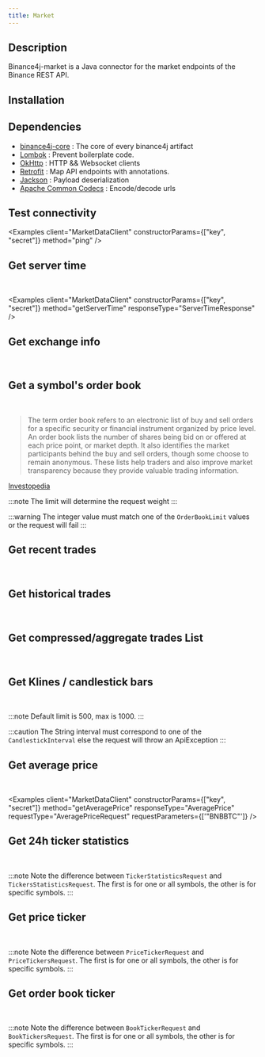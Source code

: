 ```yaml
---
title: Market
---
```



<RepoBadges artifact="market" version={data.version} />

## Description

Binance4j-market is a Java connector for the market endpoints of the Binance REST API.

## Installation

<InstallationInstructions repo="market" version={data.version} />

## Dependencies

-   [binance4j-core](Core) : The core of every binance4j artifact
-   [Lombok](https://projectlombok.org/) : Prevent boilerplate code.
-   [OkHttp](https://square.github.io/okhttp/) : HTTP && Websocket clients
-   [Retrofit](https://square.github.io/retrofit/) : Map API endpoints with annotations.
-   [Jackson](https://github.com/FasterXML/jackson) : Payload deserialization
-   [Apache Common Codecs](https://commons.apache.org/proper/commons-codec/) : Encode/decode urls

## Test connectivity

<Badges
    label="ping()"
    javadoc="client/MarketDataClient.html#ping()"
    weight="1 (IP)"
    signature="none"
    path="GET /api/v3/ping"
/>

<Examples client="MarketDataClient" constructorParams={["key", "secret"]} method="ping" />

## Get server time

<Badges
    label="getServerTime()"
    javadoc="client/MarketDataClient.html#getServerTime()"
    weight="1 (IP)"
    signature="none"
    path="GET /api/v3/time"
/>
&nbsp;
<Badge label="ServerTimeResponse" javadoc="time/ServerTimeResponse.html" />

<Examples
    client="MarketDataClient"
    constructorParams={["key", "secret"]}
    method="getServerTime"
    responseType="ServerTimeResponse"
/>

## Get exchange info

<Badges
    label="getExchangeInfo()"
    javadoc="client/MarketDataClient.html#getExchangeInfo()"
    weight="10 (IP)"
    signature="none"
    path="GET /api/v3/exchangeInfo"
/>
&nbsp;
<CoreBadge label="ExchangeInfoRequest" javadoc="exchangeinfo/ExchangeInfoRequest.html" />
&nbsp;
<CoreBadge label="ExchangeInfo" javadoc="exchangeinfo/ExchangeInfo.html" />

<Tabs>
    <TabItem value="all" label="All symbols">
        <Examples
            client="MarketDataClient"
            constructorParams={["key", "secret"]}
            method="getExchangeInfo"
            responseType="ExchangeInfo"
        />
    </TabItem>
    <TabItem value="one" label="One symbol">
        <Examples
            client="MarketDataClient"
            constructorParams={["key", "secret"]}
            method="getExchangeInfo"
            responseType="ExchangeInfo"
            requestType="ExchangeInfoRequest"
            requestParameters={['"BNBBTC"']}
        />
    </TabItem>
    <TabItem value="multiple" label="Multiple symbols">
        <Examples
            client="MarketDataClient"
            constructorParams={["key", "secret"]}
            method="getExchangeInfo"
            responseType="ExchangeInfo"
            requestType="ExchangeInfoRequest"
            requestParameters={['Arrays.asList("BNBBTC","BTCEUR","SHIBEUR")']}
        />
    </TabItem>
</Tabs>

## Get a symbol's order book

<Badges
    label="getOrderBook()"
    javadoc="client/MarketDataClient.html#getOrderBook(com.binance4j.market.depth.OrderBookRequest)"
    weight="1 to 50 (IP)"
    signature="none"
    path="GET /api/v3/depth"
/>
&nbsp;
<Badge label="OrderBookRequest" javadoc="depth/OrderBookRequest.html" />
&nbsp;
<Badge label="OrderBook" javadoc="depth/depth.html" />

> The term order book refers to an electronic list of buy and sell orders for a specific security or financial instrument organized by price level. An order book lists the number of shares being bid on or offered at each price point, or market depth. It also identifies the market participants behind the buy and sell orders, though some choose to remain anonymous. These lists help traders and also improve market transparency because they provide valuable trading information.

[Investopedia](https://www.investopedia.com/terms/o/order-book.asp)

<Tabs>
    <TabItem value="result-100" label="Default request (limit: 100)">
        <Examples
            client="MarketDataClient"
            constructorParams={["key", "secret"]}
            method="getOrderBook"
            responseType="OrderBook"
            requestType="OrderBookRequest"
            requestParameters={['"BNBBTC"']}
        />
    </TabItem>
    <TabItem value="result-500" label="Request with limit">
        <Examples
            client="MarketDataClient"
            constructorParams={["key", "secret"]}
            method="getOrderBook"
            responseType="OrderBook"
            requestType="OrderBookRequest"
            requestParameters={['"BNBBTC"', 500]}
        />
    </TabItem>
</Tabs>

:::note
The limit will determine the request weight
:::

:::warning
The integer value must match one of the `OrderBookLimit` values or the request will fail
:::

## Get recent trades

<Badges
    label="getTrades()"
    javadoc="client/MarketDataClient.html#getTrades(com.binance4j.market.trades.TradesRequest)"
    weight="1 (IP)"
    signature="none"
    path="GET /api/v3/trades"
/>
&nbsp;
<Badge label="TradesRequest" javadoc="trades/TradesRequest.html" />
&nbsp;
<Badge label="TradeHistoryItem" javadoc="trades/TradeHistoryItem.html" />

<Tabs>
    <TabItem value="result-100" label="Default request (limit: 500)">
        <Examples
            client="MarketDataClient"
            constructorParams={["key", "secret"]}
            method="getTrades"
            responseType="List<TradeHistoryItem>"
            requestType="TradesRequest"
            requestParameters={['"BNBBTC"']}
        />
    </TabItem>
    <TabItem value="result-1000" label="Request with max limit">
        <Examples
            client="MarketDataClient"
            constructorParams={["key", "secret"]}
            method="getTrades"
            responseType="List<TradeHistoryItem>"
            requestType="TradesRequest"
            requestParameters={['"BNBBTC"', 1000]}
        />
    </TabItem>
</Tabs>

## Get historical trades

<Badges
    label="getHistoricalTrades()"
    javadoc="client/MarketDataClient.html#getHistoricalTrades(com.binance4j.market.trades.HistoricalTradesRequest)"
    weight="5 (IP)"
    signature="API KEY"
    path="GET /api/v3/historicalTrades"
/>
&nbsp;
<Badge label="HistoricalTradesRequest" javadoc="trades/HistoricalTradesRequest.html" />
&nbsp;
<Badge label="TradeHistoryItem" javadoc="trades/TradeHistoryItem.html" />

<Tabs>
    <TabItem value="result-500" label="Default request (limit: 500)">
        <Examples
            client="MarketDataClient"
            constructorParams={["key", "secret"]}
            method="getHistoricalTrades"
            responseType="List<TradeHistoryItem>"
            requestType="HistoricalTradesRequest"
            requestParameters={['"BNBBTC"']}
        />
    </TabItem>
    <TabItem value="result-1000" label="Request with max limit">
        <Examples
            client="MarketDataClient"
            constructorParams={["key", "secret"]}
            method="getHistoricalTrades"
            responseType="List<TradeHistoryItem>"
            requestType="HistoricalTradesRequest"
            requestParameters={['"BNBBTC"', 1000]}
        />
    </TabItem>
    <TabItem value="result-trade-id" label="From specific trade id">
        <Examples
            client="MarketDataClient"
            constructorParams={["key", "secret"]}
            method="getHistoricalTrades"
            responseType="List<TradeHistoryItem>"
            requestType="HistoricalTradesRequest"
            requestParameters={['"BNBBTC"', 1000, "654830L"]}
        />
    </TabItem>
</Tabs>

## Get compressed/aggregate trades List

<Badges
    label="getAggTrades()"
    javadoc="client/MarketDataClient.html#getAggTrades(com.binance4j.market.trade.AggTradeRequest)"
    weight="1 (IP)"
    signature="none"
    path="GET /api/v3/aggTrades"
/>
&nbsp;
<Badge label="AggTradeRequest" javadoc="aggtrade/AggTradeRequest.html" />
&nbsp;
<CoreBadge label="AggTrade" javadoc="market/trade.html" />

<Tabs>
    <TabItem value="result-500" label="Default request (limit: 500)">
        <Examples
            client="MarketDataClient"
            constructorParams={["key", "secret"]}
            method="getAggTrades"
            responseType="List<AggTrade>"
            requestType="AggTradeRequest"
            requestParameters={['"BNBBTC"']}
        />
    </TabItem>
    <TabItem value="result-1000" label="Request with max limit">
        <Examples
            client="MarketDataClient"
            constructorParams={["key", "secret"]}
            method="getAggTrades"
            responseType="List<AggTrade>"
            requestType="AggTradeRequest"
            requestParameters={['"BNBBTC"', 1000]}
        />
    </TabItem>
    <TabItem value="result-trade-id" label="From specific id">
        <Examples
            client="MarketDataClient"
            constructorParams={["key", "secret"]}
            method="getAggTrades"
            responseType="List<AggTrade>"
            requestType="AggTradeRequest"
            requestParameters={['"BNBBTC"', '"654830"']}
        />
    </TabItem>
    <TabItem value="start-time-end-time" label="With start time and end time">
        <Examples
            client="MarketDataClient"
            constructorParams={["key", "secret"]}
            method="getAggTrades"
            responseType="List<AggTrade>"
            requestType="AggTradeRequest"
            requestParameters={['"BNBBTC"', "1640769296641L", "1651769296641L"]}
        />
    </TabItem>
</Tabs>

## Get Klines / candlestick bars

<Badges
    label="getKlines()"
    javadoc="client/MarketDataClient.html#getKlines(com.binance4j.market.kline.KlinesRequest)"
    weight="1 (IP)"
    signature="none"
    path="GET /api/v3/klines"
/>
&nbsp;
<Badge label="KlinesRequest" javadoc="kline/KlinesRequest.html" />
&nbsp;
<CoreBadge label="CandlestickBar" javadoc="market/CandlestickBar.html" />

<Tabs>
    <TabItem value="candlestick-interval" label="With CandlestickInterval">
        <Examples
            client="MarketDataClient"
            constructorParams={["key", "secret"]}
            method="getKlines"
            responseType="List<CandlestickBar>"
            requestType="KlinesRequest"
            requestParameters={['"BNBBTC"', "CandlestickInterval.FIVE_MINUTES"]}
        />
    </TabItem>
    <TabItem value="string-interval" label="With String interval">
        <Examples
            client="MarketDataClient"
            constructorParams={["key", "secret"]}
            method="getKlines"
            responseType="List<CandlestickBar>"
            requestType="KlinesRequest"
            requestParameters={['"BNBBTC"', '"5m"']}
        />
    </TabItem>
    <TabItem value="limit" label="With a limit">
        <Examples
            client="MarketDataClient"
            constructorParams={["key", "secret"]}
            method="getKlines"
            responseType="List<CandlestickBar>"
            requestType="KlinesRequest"
            requestParameters={['"BNBBTC"', '"5m"', 1000]}
        />
    </TabItem>
    <TabItem value="start-time-end-time" label="With start time and end time">
        <Examples
            client="MarketDataClient"
            constructorParams={["key", "secret"]}
            method="getKlines"
            responseType="List<CandlestickBar>"
            requestType="KlinesRequest"
            requestParameters={['"BNBBTC"', "CandlestickInterval.FIVE_MINUTES", "1640769296641L", "1651769296641L"]}
        />
    </TabItem>
</Tabs>

:::note
Default limit is 500, max is 1000.
:::

:::caution
The String interval must correspond to one of the `CandlestickInterval` else the request will throw an ApiException
:::

## Get average price

<Badges
    label="getAveragePrice()"
    javadoc="client/MarketDataClient.html#getAveragePrice(com.binance4j.market.averageprice.AveragePriceRequest)"
    weight="1 (IP)"
    signature="none"
    path="GET /api/v3/avgPrice"
/>
&nbsp;
<Badge label="AveragePriceRequest" javadoc="averageprice/AveragePriceRequest.html" />
&nbsp;
<Badge label="AveragePrice" javadoc="averageprice/AveragePrice.html" />

<Examples
    client="MarketDataClient"
    constructorParams={["key", "secret"]}
    method="getAveragePrice"
    responseType="AveragePrice"
    requestType="AveragePriceRequest"
    requestParameters={['"BNBBTC"']}
/>

## Get 24h ticker statistics

<Badges
    label="get24hTickerStatistics()"
    javadoc="client/MarketDataClient.html#get24hTickerStatistics(com.binance4j.market.tickerstatistics.TickerStatisticsRequest)"
    weight="1 to 40 (IP)"
    signature="none"
    path="GET /api/v3/24hr"
/>
&nbsp;
<Badge label="TickerStatisticsRequest" javadoc="tickerstatistics/TickerStatisticsRequest.html" />
&nbsp;
<Badge label="TickerStatistics" javadoc="tickerstatistics/TickerStatistics.html" />

<Tabs>
    <TabItem value="one" label="One symbol">
        <Examples
            client="MarketDataClient"
            constructorParams={["key", "secret"]}
            method="get24hTickerStatistics"
            responseType="TickerStatistics"
            requestType="TickerStatisticsRequest"
            requestParameters={['"BNBBTC"']}
        />
    </TabItem>
    <TabItem value="all" label="All symbols">
        <Examples
            client="MarketDataClient"
            constructorParams={["key", "secret"]}
            method="get24hTickerStatistics"
            responseType="List<TickerStatistics>"
        />
    </TabItem>
    <TabItem value="specific" label="Specific symbols">
        <Examples
            client="MarketDataClient"
            constructorParams={["key", "secret"]}
            method="get24hTickerStatistics"
            responseType="List<TickerStatistics>"
            requestType="TickersStatisticsRequest"
            requestParameters={['Arrays.asList("BNBBTC","BNBBUSD")']}
        />
    </TabItem>
</Tabs>

:::note
Note the difference between `TickerStatisticsRequest` and `TickersStatisticsRequest`.
The first is for one or all symbols, the other is for specific symbols.
:::

## Get price ticker

<Badges
    label="getTicker()"
    javadoc="client/MarketDataClient.html#getTicker(com.binance4j.market.priceticker.PriceTickerRequest)"
    weight="1 or 2 (IP)"
    signature="none"
    path="GET /api/v3/price"
/>
&nbsp;
<Badge label="PriceTickerRequest" javadoc="priceticker/PriceTickerRequest.html" />
&nbsp;
<Badge label="PriceTicker" javadoc="priceticker/PriceTicker.html" />

<Tabs>
    <TabItem value="one" label="One symbol">
        <Examples
            client="MarketDataClient"
            constructorParams={["key", "secret"]}
            method="getTicker"
            responseType="PriceTicker"
            requestType="PriceTickerRequest"
            requestParameters={['"BNBBTC"']}
        />
    </TabItem>
    <TabItem value="all" label="All symbols">
        <Examples
            client="MarketDataClient"
            constructorParams={["key", "secret"]}
            method="getTicker"
            responseType="List<PriceTicker>"
        />
    </TabItem>
    <TabItem value="specific" label="Specific symbols">
        <Examples
            client="MarketDataClient"
            constructorParams={["key", "secret"]}
            method="getTicker"
            responseType="List<PriceTicker>"
            requestType="PriceTickersRequest"
            requestParameters={['Arrays.asList("BNBBTC","BNBBUSD")']}
        />
    </TabItem>
</Tabs>

:::note
Note the difference between `PriceTickerRequest` and `PriceTickersRequest`.
The first is for one or all symbols, the other is for specific symbols.
:::


## Get order book ticker

<Badges
    label="getBookTicker()"
    javadoc="client/MarketDataClient.html#getBookTicker(com.binance4j.market.bookticker.BookTickerRequest)"
    weight="1 or 2 (IP)"
    signature="none"
    path="GET /api/v3/bookTicker"
/>
&nbsp;
<Badge label="BookTickerRequest" javadoc="bookticker/BookTickerRequest.html" />
&nbsp;
<Badge label="BookTicker" javadoc="bookticker/BookTicker.html" />

<Tabs>
    <TabItem value="one" label="One symbol">
        <Examples
            client="MarketDataClient"
            constructorParams={["key", "secret"]}
            method="getBookTicker"
            responseType="BookTicker"
            requestType="BookTickerRequest"
            requestParameters={['"BNBBTC"']}
        />
    </TabItem>
    <TabItem value="all" label="All symbols">
        <Examples
            client="MarketDataClient"
            constructorParams={["key", "secret"]}
            method="getBookTicker"
            responseType="List<BookTicker>"
        />
    </TabItem>
    <TabItem value="specific" label="Specific symbols">
        <Examples
            client="MarketDataClient"
            constructorParams={["key", "secret"]}
            method="getBookTicker"
            responseType="BookTicker"
            requestType="BookTickersRequest"
            requestParameters={['Arrays.asList("BNBBTC","BNBBUSD")']}
        />
    </TabItem>
</Tabs>

:::note
Note the difference between `BookTickerRequest` and `BookTickersRequest`.
The first is for one or all symbols, the other is for specific symbols.
:::
